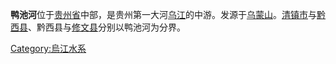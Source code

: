 {{unreferenced|time=2010-02-18T15:16:49+00:00}}
'''鸭池河'''位于[[贵州省|贵州省]]中部，是贵州第一大河[[乌江|乌江]]的中游。发源于[[乌蒙山|乌蒙山]]。[[清镇市|清镇市]]与[[黔西县|黔西县]]、黔西县与[[修文县|修文县]]分别以鸭池河为分界。

{{guizhou-stub}}
[[Category:烏江水系|Category:烏江水系]]